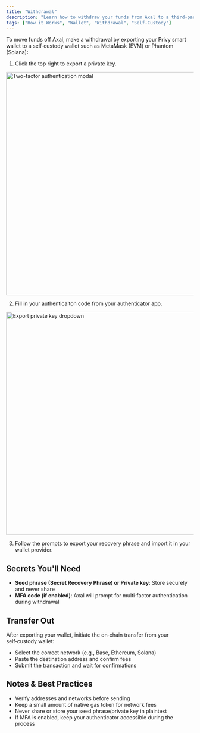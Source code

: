 ```yaml
---
title: "Withdrawal"
description: "Learn how to withdraw your funds from Axal to a third-party self-custody wallet"
tags: ["How it Works", "Wallet", "Withdrawal", "Self-Custody"]
---
```


To move funds off Axal, make a withdrawal by exporting your Privy smart wallet to a self‑custody wallet such as MetaMask (EVM) or Phantom (Solana):

1. Click the top right to export a private key.

<img src="/7702/Screen%20Shot%202025-09-10%20at%205.34.21%20PM.png" alt="Two-factor authentication modal" width="600" />

2. Fill in your authenticaiton code from your authenticator app.

<img src="/7702/Screen%20Shot%202025-09-10%20at%205.13.37%20PM.png" alt="Export private key dropdown" width="600" />

3. Follow the prompts to export your recovery phrase and import it in your wallet provider.

## Secrets You'll Need

- **Seed phrase (Secret Recovery Phrase) or Private key**: Store securely and never share
- **MFA code (if enabled)**: Axal will prompt for multi‑factor authentication during withdrawal

## Transfer Out

After exporting your wallet, initiate the on‑chain transfer from your self‑custody wallet:

- Select the correct network (e.g., Base, Ethereum, Solana)
- Paste the destination address and confirm fees
- Submit the transaction and wait for confirmations

## Notes & Best Practices

- Verify addresses and networks before sending
- Keep a small amount of native gas token for network fees
- Never share or store your seed phrase/private key in plaintext
- If MFA is enabled, keep your authenticator accessible during the process
